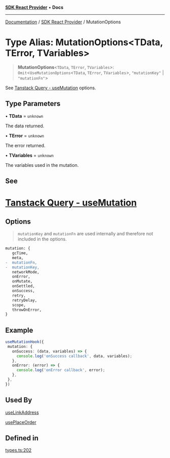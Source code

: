 [**SDK React Provider**](../index.mdx) • **Docs**

***

[Documentation](../../index.mdx) / [SDK React Provider](../index.mdx) / MutationOptions

# Type Alias: MutationOptions\<TData, TError, TVariables\>

> **MutationOptions**\<`TData`, `TError`, `TVariables`\>: `Omit`\<`UseMutationOptions`\<`TData`, `TError`, `TVariables`\>, `"mutationKey"` \| `"mutationFn"`\>

See [Tanstack Query - useMutation](https://tanstack.com/query/latest/docs/framework/react/reference/useMutation) options.

## Type Parameters

• **TData** = `unknown`

The data returned.

• **TError** = `unknown`

The error returned.

• **TVariables** = `unknown`

The variables used in the mutation.

## See

# [Tanstack Query - useMutation](https://tanstack.com/query/latest/docs/framework/react/reference/useMutation)

## Options

> `mutationKey` and `mutationFn` are used internally and therefore not included in the options.
```diff
mutation: {
   gcTime,
   meta,
-  mutationFn,
-  mutationKey,
   networkMode,
   onError,
   onMutate,
   onSettled,
   onSuccess,
   retry,
   retryDelay,
   scope,
   throwOnError,
}
 ```

## Example

```ts
useMutationHook({
 mutation: {
   onSuccess: (data, variables) => {
     console.log('onSuccess callback', data, variables);
   },
   onError: (error) => {
     console.log('onError callback', error);
   },
 },
})
```

## Used By

[useLinkAddress](../functions/useLinkAddress.mdx)

[usePlaceOrder](../functions/usePlaceOrder.mdx)

## Defined in

[types.ts:202](https://github.com/monerium/js-monorepo/blob/1f07b3662d18c631941e215c70068d205e95c304/packages/sdk-react-provider/src/lib/types.ts#L202)

